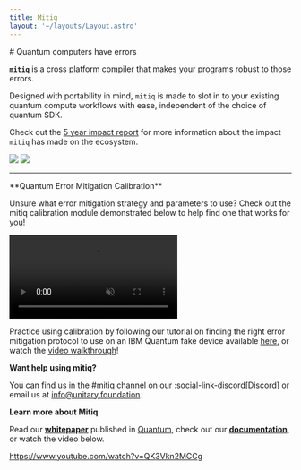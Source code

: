 ```yaml
---
title: Mitiq
layout: '~/layouts/Layout.astro'
---
```



<PageIntro>
# Quantum computers have errors

**`mitiq`** is a cross platform compiler that makes your programs robust to those errors.

</PageIntro>

Designed with portability in mind, `mitiq` is made to slot in to your existing quantum compute workflows with ease, independent of the choice of quantum SDK.

Check out the [5 year impact report](../posts/2024_mitiq_impact) for more information about the impact `mitiq` has made on the ecosystem.

<TwoColumn>
  <Column title="With Cirq" titleStyle="solid">
    <img src="/images/mitiq-cirq.png" />
  </Column>
  <Column title="With Qiskit" titleStyle="solid">
    <img src="/images/mitiq-qiskit.png" />
  </Column>
</TwoColumn>

---

<ReducedWidth>
**Quantum Error Mitigation Calibration**

Unsure what error mitigation strategy and parameters to use? 
Check out the mitiq calibration module demonstrated below to help find one 
that works for you!

<p>
  <video autoplay muted loop>
    <source src="/assets/calibration.mp4" type="video/mp4" />
  </video>
</p>

Practice using calibration by following our tutorial on finding the right error
mitigation protocol to use on an IBM Quantum fake device available 
[here](https://mitiq.readthedocs.io/en/stable/examples/calibration-tutorial.html), 
or watch the [video walkthrough](https://www.youtube.com/watch?v=dB_3R84ewig)!

**Want help using mitiq?**

You can find us in the #mitiq channel on our 
:social-link-discord[Discord] or email us at 
[info@unitary.foundation](mailto:info@unitary.foundation).

**Learn more about Mitiq**

Read our **[whitepaper](https://doi.org/10.22331/q-2022-08-11-774)** published in [Quantum](https://quantum-journal.org/), check out our **[documentation](https://mitiq.readthedocs.io/en/stable/)**, or watch the video below.

https://www.youtube.com/watch?v=QK3Vkn2MCCg
</ReducedWidth>
